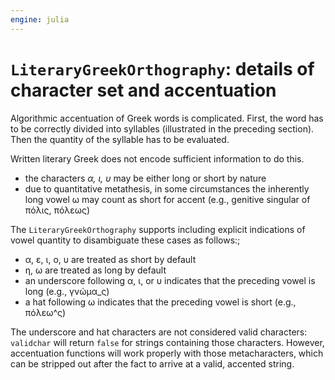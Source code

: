 ```yaml
---
engine: julia
---
```


# `LiteraryGreekOrthography`: details of character set and accentuation

Algorithmic accentuation of Greek words is complicated. First, the word has to be correctly divided into syllables (illustrated in the preceding section).  Then the quantity of the syllable has to be evaluated.  

Written literary Greek does not encode sufficient information to do this.

- the characters *α, ι, υ* may be either long or short by nature
- due to quantitative metathesis, in some circumstances the inherently long vowel ω may count as short for accent (e.g., genitive singular of πόλις, πόλεως)

The `LiteraryGreekOrthography` supports including explicit indications of vowel quantity to disambiguate these cases as follows:;

- α, ε, ι, ο, υ  are treated as short by default
- η, ω are treated as long by default
- an underscore following α, ι, or υ indicates that the preceding vowel is long (e.g., γνώμα_ς)
- a hat following ω indicates that the preceding vowel is short (e.g., πόλεω^ς)

The underscore and hat characters are not considered valid characters:  `validchar` will return `false` for strings containing those characters.  However, accentuation functions will work properly with those metacharacters, which can be stripped out after the fact to arrive at a valid, accented string.

